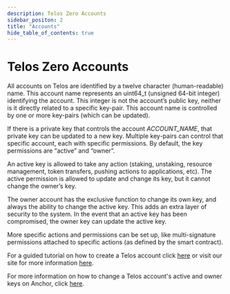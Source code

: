 ---
description: Telos Zero Accounts
sidebar_positon: 2
title: "Accounts"
hide_table_of_contents: true
---

# Telos Zero Accounts

All accounts on Telos are identified by a twelve character (human-readable) name. This account name represents an uint64\_t (unsigned 64-bit integer) identifying the account. This integer is not the account’s public key, neither is it directly related to a specific key-pair. This account name is controlled by one or more key-pairs (which can be updated).

If there is a private key that controls the account _ACCOUNT\_NAME_, that private key can be updated to a new key. Multiple key-pairs can control that specific account, each with specific permissions. By default, the key permissions are “active” and “owner”.

An active key is allowed to take any action (staking, unstaking, resource management, token transfers, pushing actions to applications, etc). The active permission is allowed to update and change its key, but it cannot change the owner’s key.

The owner account has the exclusive function to change its own key, and always the ability to change the active key. This adds an extra layer of security to the system. In the event that an active key has been compromised, the owner key can update the active key.

More specific actions and permissions can be set up, like multi-signature permissions attached to specific actions (as defined by the smart contract).

For a guided tutorial on how to create a Telos account click [here](/zero/about/accounts#creating-an-account) or visit our site for more information [here](https://www.telos.net/).

For more information on how to change a Telos account's active and owner keys on Anchor, click [here](https://help.telos.net/en\_US/security/how-to-change-telos-keys-using-anchor).
